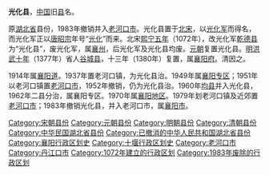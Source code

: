 '''光化县'''，[[中国|中国]]旧[[县|县]]名。

原[[湖北省|湖北省]]县份，1983年撤销并入[[老河口市|老河口市]]。光化县置于[[北宋|北宋]]，以[[光化军|光化军]]而得名，而光化军正以[[唐昭宗|唐昭宗]]年号“[[光化|光化]]”而来。北宋[[熙宁|熙宁五年]]（1072年），改光化军[[乾德县_(北宋)|乾德县]]为“光化县”，废光化军，属[[襄州_(西魏)|襄州]]，后光化军及光化县均废。[[元朝|元朝]]复置光化县。[[明朝|明]][[洪武|洪武十年]]（1377年）省人[[谷城县|谷城县]]，十三年（1380年）复置，属[[襄阳府|襄阳府]]。清因之。

1914年属[[襄阳道|襄阳道]]。1937年置老河口镇，为光化县治。1949年属[[襄阳专区|襄阳专区]]；1951年以老河口镇置[[老河口市|老河口市]]，1952年撤销，仍为光化县治。1960年[[均县|均县]]并入光化县，1962年二县分治，属襄阳专区。1970年属[[襄阳地区|襄阳地区]]。1979年划老河口镇及近郊置[[老河口市|老河口市]]；1983年撤销光化县，并入老河口市，属[[襄阳市|襄阳市]]。

{{中華民國湖北省行政區劃}}
[[Category:宋朝县份|Category:宋朝县份]]
[[Category:元朝县份|Category:元朝县份]]
[[Category:明朝县份|Category:明朝县份]]
[[Category:清朝县份|Category:清朝县份]]
[[Category:中华民国湖北省县份|Category:中华民国湖北省县份]]
[[Category:已撤消的中华人民共和国湖北省县份|Category:已撤消的中华人民共和国湖北省县份]]
[[Category:襄阳行政区划史|Category:襄阳行政区划史]]
[[Category:十堰行政区划史|Category:十堰行政区划史]]
[[Category:老河口市|Category:老河口市]]
[[Category:丹江口市|Category:丹江口市]]
[[Category:1072年建立的行政区划|Category:1072年建立的行政区划]]
[[Category:1983年废除的行政区划|Category:1983年废除的行政区划]]